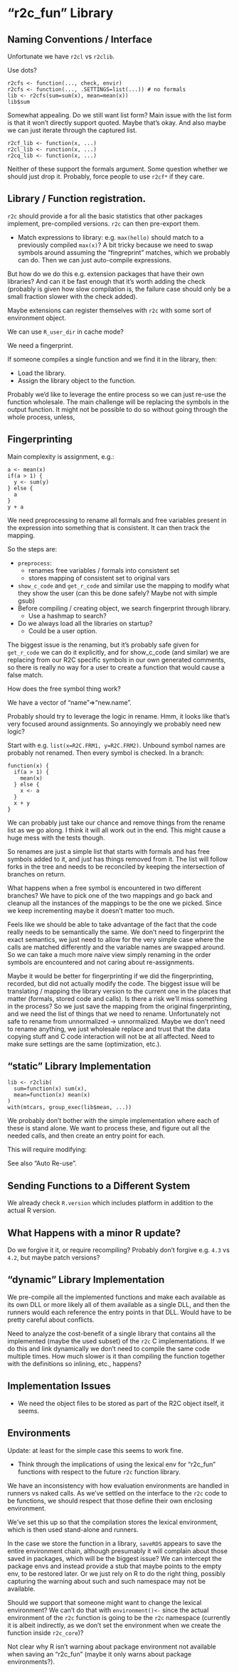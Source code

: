 # "r2c_fun" Library

## Naming Conventions / Interface

Unfortunate we have `r2cl` vs `r2clib`.

Use dots?

    r2cfs <- function(..., check, envir)
    r2cfs <- function(..., .SETTINGS=list(...)) # no formals
    lib <- r2cfs(sum=sum(x), mean=mean(x))
    lib$sum

Somewhat appealing.  Do we still want list form?  Main issue with the list form
is that it won't directly support quoted.  Maybe that's okay.  And also maybe we
can just iterate through the captured list.

    r2cf_lib <- function(x, ...)
    r2cl_lib <- runction(x, ...)
    r2cq_lib <- function(x, ...)

Neither of these support the formals argument.  Some question whether we should
just drop it.  Probably, force people to use `r2cf*` if they care.

## Library / Function registration.

`r2c` should provide a for all the basic statistics that other packages
implement, pre-compiled versions.  `r2c` can then pre-export them.

* Match expressions to library: e.g. `max(hello)` should match to a previously
  compiled `max(x)`?  A bit tricky because we need to swap symbols around
  assuming the "fingreprint" matches, which we probably can do.  Then we can
  just auto-compile expressions.

But how do we do this e.g. extension packages that have their own libraries?
And can it be fast enough that it's worth adding the check (probably is given
how slow compilation is, the failure case should only be a small fraction slower
with the check added).

Maybe extensions can register themselves with `r2c` with some sort of
environment object.

We can use `R_user_dir` in cache mode?

We need a fingerprint.

If someone compiles a single function and we find it in the library, then:

* Load the library.
* Assign the library object to the function.

Probably we'd like to leverage the entire process so we can just re-use the
function wholesale.  The main challenge will be replacing the symbols in the
output function.  It might not be possible to do so without going through the
whole process, unless,

## Fingerprinting

Main complexity is assignment, e.g.:

    a <- mean(x)
    if(a > 1) {
      y <- sum(y)
    } else {
      a
    }
    y + a

We need preprocessing to rename all formals and free variables present in the
expression into something that is consistent.  It can then track the mapping.

So the steps are:

* `preprocess`:
  * renames free variables / formals into consistent set
  * stores mapping of consistent set to original vars
* `show_c_code` and `get_r_code` and similar use the mapping to modify
  what they show the user (can this be done safely?  Maybe not with simple gsub)
* Before compiling / creating object, we search fingerprint through library.
  * Use a hashmap to search?
* Do we always load all the libraries on startup?
  * Could be a user option.

The biggest issue is the renaming, but it's probably safe given for `get_r_code`
we can do it explicitly, and for show_c_code (and similar) we are replacing from
our R2C specific symbols in our own generated comments, so there is really no
way for a user to create a function that would cause a false match.

How does the free symbol thing work?

We have a vector of "name"=>"new.name".

Probably should try to leverage the logic in rename.  Hmm, it looks like that's
very focused around assignments.  So annoyingly we probably need new logic?

Start with e.g. `list(x=R2C.FRM1, y=R2C.FRM2)`.  Unbound symbol names are
probably not renamed.  Then every symbol is checked.  In a branch:

    function(x) {
      if(a > 1) {
        mean(x)
      } else {
        x <- a
      }
      x + y
    }

We can probably just take our chance and remove things from the rename list as
we go along.  I think it will all work out in the end.  This might cause a huge
mess with the tests though.

So renames are just a simple list that starts with formals and has free symbols
added to it, and just has things removed from it.  The list will follow forks in
the tree and needs to be reconciled by keeping the intersection of branches on
return.

What happens when a free symbol is encountered in two different branches?  We
have to pick one of the two mappings and go back and cleanup all the instances
of the mappings to be the one we picked.  Since we keep incrementing maybe it
doesn't matter too much.

Feels like we should be able to take advantage of the fact that the code really
needs to be semantically the same.  We don't need to fingerprint the exact
semantics, we just need to allow for the very simple case where the calls are
matched differently and the variable names are swapped around.  So we can take a
much more naive view simply renaming in the order symbols are encountered and
not caring about re-assignments.

Maybe it would be better for fingerprinting if we did the fingerprinting,
recorded, but did not actually modify the code.  The biggest issue will be
translating / mapping the library version to the current one in the places that
matter (formals, stored code and calls).  Is there a risk we'll miss something
in the process?  So we just save the mapping from the original fingerprinting,
and we need the list of things that we need to rename.  Unfortunately not
safe to rename from unnormalized -> unnormalized.  Maybe we don't need to rename
anything, we just wholesale replace and trust that the data copying stuff and C
code interaction will not be at all affected.  Need to make sure settings are
the same (optimization, etc.).

## "static" Library Implementation

    lib <- r2clib(
      sum=function(x) sum(x),
      mean=function(x) mean(x)
    )
    with(mtcars, group_exec(lib$mean, ...))

We probably don't bother with the simple implementation where each of these is
stand alone.  We want to process these, and figure out all the needed calls, and
then create an entry point for each.

This will require modifying:


See also "Auto Re-use".

## Sending Functions to a Different System

We already check `R.version` which includes platform in addition to the actual R
version.

## What Happens with a minor R update?

Do we forgive it it, or require recompiling?  Probably don't forgive e.g. `4.3`
vs `4.2`, but maybe patch versions?

## "dynamic" Library Implementation

We pre-compile all the implemented functions and make each available as its own
DLL or more likely all of them available as a single DLL, and then the runners
would each reference the entry points in that DLL.  Would have to be pretty
careful about conflicts.

Need to analyze the cost-benefit of a single library that contains all the
implemented (maybe the used subset) of the `r2c` C implementations.  If we do
this and link dynamically we don't need to compile the same code multiple times.
How much slower is it than compiling the function together with the definitions
so inlining, etc., happens?

## Implementation Issues

* We need the object files to be stored as part of the R2C object itself, it
  seems.

## Environments

Update: at least for the simple case this seems to work fine.

* Think through the implications of using the lexical env for "r2c_fun"
  functions with respect to the future `r2c` function library.

We have an inconsistency with how evaluation environments are handled in runners
vs naked calls.  As we've settled on the interface to the `r2c` code to be
functions, we should respect that those define their own enclosing environment.

We've set this up so that the compilation stores the lexical environment, which
is then used stand-alone and runners.

In the case we store the function in a library, `saveRDS` appears to save the
entire environment chain, although presumably it will complain about those saved
in packages, which will be the biggest issue?  We can intercept the package envs
and instead provide a stub that maybe points to the empty env, to be restored
later.  Or we just rely on R to do the right thing, possibly capturing the
warning about such and such namespace may not be available.

Should we support that someone might want to change the lexical environment?  We
can't do that with `environment()<-` since the actual environment of the `r2c`
function is going to be the `r2c` namespace (currently it is albeit indirectly,
as we don't set the environment when we create the function inside `r2c_core`)?

Not clear why R isn't warning about package environment not available when
saving an "r2c_fun" (maybe it only warns about package environments?).

